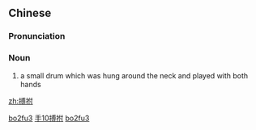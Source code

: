 ==Chinese==
{{zh-forms}}

===Pronunciation===
{{zh-pron
|m=bófǔ
|cat=n
}}

===Noun===
{{zh-noun}}

# {{lb|zh|archaic}} a small drum which was hung around the neck and played with both hands

[[Category:Mandarin archaic terms|bo2fu3]]
[[Category:zh:Musical instruments|手10搏拊]]
[[Category:zh:Musical instruments|bo2fu3]]

[[zh:搏拊]]